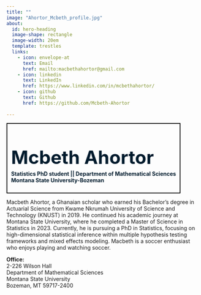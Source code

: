 ```yaml
---
title: ""
image: "Ahortor_Mcbeth_profile.jpg"
about:
  id: hero-heading
  image-shape: rectangle
  image-width: 20em
  template: trestles
  links:
    - icon: envelope-at
      text: Email
      href: mailto:macbethahortor@gmail.com
    - icon: linkedin
      text: LinkedIn
      href: https://www.linkedin.com/in/mcbethahortor/
    - icon: github
      text: Github
      href: https://github.com/Mcbeth-Ahortor
    
---
```


```{=html}

    <style>
        .container {
            border: 2px solid black;
            padding: 10px;
            width: fit-content;
            animation: move 5s infinite alternate;
        }
        .verylarge {
            font-size: 48px;
            font-weight: bold;
            color: #001a2c; /* Change this to any color you prefer */
            margin-bottom: 5px; /* Adjust this value as needed */
        }
        .smallgap {
            margin-top: 0; /* Remove top margin */
            color: #001a2c;
            font-weight: bold;
        }
        @keyframes move {
            0% { transform: translateX(0); }
            100% { transform: translateX(100px); }
        }
    </style>
<div class="container">    
    <p class="verylarge">Mcbeth Ahortor</p>
    <p class="smallgap">Statistics PhD student || Department of Mathematical Sciences <br> Montana State University-Bozeman</p>
</div>

 <div id="bio-section">
  <div id="hero-heading">
    <p>
      Macbeth Ahortor, a Ghanaian scholar who earned his Bachelor’s degree in Actuarial Science from Kwame Nkrumah University of Science and Technology (KNUST) in 2019. He continued his academic journey at Montana State University, where he completed a Master of Science in Statistics in 2023. Currently, he is pursuing a PhD in Statistics, focusing on high-dimensional statistical inference within multiple hypothesis testing frameworks and mixed effects modeling. Macbeth is a soccer enthusiast who enjoys playing and watching soccer.
    </p>

    <p>
      <strong>Office:</strong>
      <br>
      2-226 Wilson Hall   
      <br>
      Department of Mathematical Sciences  
      <br>
      Montana State University  
      <br>
      Bozeman, MT 59717-2400
    </p>
  </div>
</div>



```


